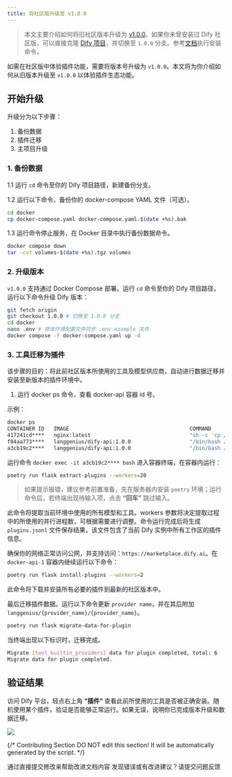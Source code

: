 ```yaml
---
title: 将社区版升级至 v1.0.0
---
```



> 本文主要介绍如何将旧社区版本升级为 [v1.0.0](https://github.com/langgenius/dify/releases/tag/1.0.0)。如果你未曾安装过 Dify 社区版，可以直接克隆 [Dify 项目](https://github.com/langgenius/dify)，并切换至 `1.0.0` 分支。参考[文档](https://docs.dify.ai/zh-hans/getting-started/install-self-hosted/docker-compose)执行安装命令。

如需在社区版中体验插件功能，需要将版本号升级为 `v1.0.0`。本文将为你介绍如何从旧版本升级至 `v1.0.0` 以体验插件生态功能。

## 开始升级

升级分为以下步骤：

1. 备份数据
2. 插件迁移
3. 主项目升级

### 1. 备份数据

1.1 运行 `cd` 命令至你的 Dify 项目路径，新建备份分支。

1.2 运行以下命令，备份你的 docker-compose YAML 文件（可选）。

```bash
cd docker
cp docker-compose.yaml docker-compose.yaml.$(date +%s).bak
```

1.3 运行命令停止服务，在 Docker 目录中执行备份数据命令。

```bash
docker compose down
tar -cvf volumes-$(date +%s).tgz volumes
```

### 2. 升级版本

`v1.0.0` 支持通过 Docker Compose 部署。运行 `cd` 命令至你的 Dify 项目路径，运行以下命令升级 Dify 版本：

```bash
git fetch origin
git checkout 1.0.0 # 切换至 1.0.0 分支
cd docker
nano .env # 修改环境配置文件同步 .env.example 文件
docker compose -f docker-compose.yaml up -d
```

### 3. 工具迁移为插件
 
该步骤的目的：将此前社区版本所使用的工具及模型供应商，自动进行数据迁移并安装至新版本的插件环境中。

1. 运行 docker ps 命令，查看 docker-api 容器 id 号。

示例：

```bash
docker ps
CONTAINER ID   IMAGE                                       COMMAND                  CREATED       STATUS                 PORTS                                                                                                                             NAMES
417241cd****   nginx:latest                                "sh -c 'cp /docker-e…"   3 hours ago   Up 3 hours             0.0.0.0:80->80/tcp, :::80->80/tcp, 0.0.0.0:443->443/tcp, :::443->443/tcp                                                          docker-nginx-1
f84aa773****   langgenius/dify-api:1.0.0                   "/bin/bash /entrypoi…"   3 hours ago   Up 3 hours             5001/tcp                                                                                                                          docker-worker-1
a3cb19c2****   langgenius/dify-api:1.0.0                   "/bin/bash /entrypoi…"   3 hours ago   Up 3 hours             5001/tcp                                                                                                                          docker-api-1
```

运行命令 `docker exec -it a3cb19c2**** bash` 进入容器终端，在容器内运行：

```bash
poetry run flask extract-plugins --workers=20
```

> 如果提示报错，建议参考前置准备，先在服务器内安装 `poetry` 环境；运行命令后，若终端出现待输入项，点击 **“回车”** 跳过输入。

此命令将提取当前环境中使用的所有模型和工具。workers 参数将决定提取过程中的所使用的并行进程数，可根据需要进行调整。命令运行完成后将生成 `plugins.jsonl` 文件保存结果，该文件包含了当前 Dify 实例中所有工作区的插件信息。

确保你的网络正常访问公网，并支持访问：`https://marketplace.dify.ai`。在 `docker-api-1` 容器内继续运行以下命令：

```bash
poetry run flask install-plugins --workers=2
```

此命令将下载并安装所有必要的插件到最新的社区版本中。

最后迁移插件数据。运行以下命令更新 `provider name`，并在其后附加 `langgenius/{provider_name}/{provider_name}`。

```bash
poetry run flask migrate-data-for-plugin
``` 

当终端出现以下标识时，迁移完成。

```bash
Migrate [tool_builtin_providers] data for plugin completed, total: 6
Migrate data for plugin completed.
```

## 验证结果

访问 Dify 平台，轻点右上角 **“插件”** 查看此前所使用的工具是否被正确安装。随机使用某个插件，验证是否能够正常运行。如果无误，说明你已完成版本升级和数据迁移。

![](https://assets-docs.dify.ai/2025/02/6467b3578d3d3e96510f50a09442d5a5.png)

{/*
Contributing Section
DO NOT edit this section!
It will be automatically generated by the script.
*/}

<CardGroup cols="2">
    <Card
        title="编辑此页面"
        icon="pen-to-square"
        href="https://github.com/langgenius/dify-docs/edit/main/zh-hans/development/migration/migrate-to-v1.mdx"
    >
        通过直接提交修改来帮助改进文档内容
    </Card>
    <Card
        title="提交问题"
        icon="github"
        href="https://github.com/langgenius/dify-docs/issues/new?title=文档问题%3A%20te-to&body=%23%23%20问题描述%0A%3C%21--%20请简要描述您发现的问题%20--%3E%0A%0A%23%23%20页面链接%0Ahttps%3A%2F%2Fgithub.com%2Flanggenius%2Fdify-docs%2Fblob%2Fmain%2Fzh-hans/development/migration%2Fmigrate-to-v1.mdx%0A%0A%23%23%20建议修改%0A%3C%21--%20如果有具体的修改建议，请在此说明%20--%3E%0A%0A%3C%21--%20感谢您对文档质量的关注！%20--%3E"
    >
        发现错误或有改进建议？请提交问题反馈
    </Card>
</CardGroup>

